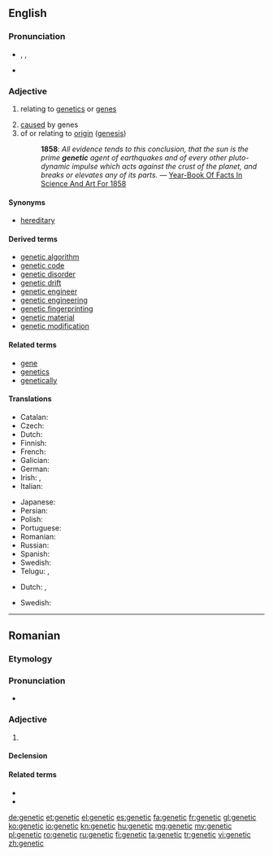 {{also|genètic}}
==English==
{{wikipedia}}

===Pronunciation===
* {{enPR|jə-nĕt'ĭk}}, {{IPA|[d͡ʒəˈnetɪk]|[d͡ʒɪˈnetɪk]}}, {{X-SAMPA|/dZ@"netIk/}}
* {{rhymes|ɛtɪk}}

===Adjective===
{{en-adj|-}}

# {{genetics}} relating to [[genetics]] or [[gene]]s
# [[cause]]d by genes
# of or relating to [[origin]] ([[genesis]])
#: '''1858''': ''All evidence tends to this conclusion, that the sun is the prime '''genetic''' agent of earthquakes and of every other pluto-dynamic impulse which acts against the crust of the planet, and breaks or elevates any of its parts.'' — [http://books.google.com/books?id=NBo1AAAAMAAJ&pg=PA365 Year-Book Of Facts In Science And Art For 1858]

====Synonyms====
* [[hereditary]]

====Derived terms====
* [[genetic algorithm]]
* [[genetic code]]
* [[genetic disorder]]
* [[genetic drift]]
* [[genetic engineer]]
* [[genetic engineering]]
* [[genetic fingerprinting]]
* [[genetic material]]
* [[genetic modification]]

====Related terms====
* [[gene]]
* [[genetics]]
* [[genetically]]

====Translations====
{{trans-top|relating to genetics or genes}}
* Catalan: {{t-|ca|genètic}}
* Czech: {{t+|cs|genetický|m}}
* Dutch: {{t+|nl|genetisch}}
* Finnish: {{t-|fi|geneettinen}}
* French: {{t+|fr|génétique}}
* Galician: {{t+|gl|xenético|xs=Galician}}
* German: {{t+|de|genetisch}}
* Irish: {{t-|ga|gineach}}, {{t-|ga|géiniteach}}
* Italian: {{t-|it|genetico}}
{{trans-mid}}
* Japanese: {{t-|ja|遺伝的|tr=identeki|sc=Jpan}}
* Persian: {{t+|fa|تباری|tr=tabaari}}
* Polish: {{t-|pl|genetyczny|m}}
* Portuguese: {{t-|pt|genético}}
* Romanian: {{t+|ro|genetic}}
* Russian: {{t+|ru|генетический}}
* Spanish: {{t+|es|genético}}
* Swedish: {{t-|sv|genetik}}
* Telugu: {{t-|te|జన్యు|tr=janyu}}, {{t-|te|జన్యుపరమైన|tr=janyuparamaina}}
{{trans-bottom}}

{{trans-top|caused by genes}}
* Dutch: {{t+|nl|genetisch}}, {{t+|nl|erfelijk}}
{{trans-mid}}
* Swedish: {{t+|sv|genetisk}}
{{trans-bottom}}

----

==Romanian==

===Etymology===
{{etyl|fr|ro}} {{term|génétique|lang=fr}}

===Pronunciation===
* {{IPA|[d͡ʒeˈne.tik]|lang=ro}}

===Adjective===
{{ro-adj|4}}

# {{l|en|genetic}}

====Declension====
{{ro-adj-4}}

====Related terms====
* {{l|ro|genă}}
* {{l|ro|genetică}}

[[de:genetic]]
[[et:genetic]]
[[el:genetic]]
[[es:genetic]]
[[fa:genetic]]
[[fr:genetic]]
[[gl:genetic]]
[[ko:genetic]]
[[io:genetic]]
[[kn:genetic]]
[[hu:genetic]]
[[mg:genetic]]
[[my:genetic]]
[[pl:genetic]]
[[ro:genetic]]
[[ru:genetic]]
[[fi:genetic]]
[[ta:genetic]]
[[tr:genetic]]
[[vi:genetic]]
[[zh:genetic]]
